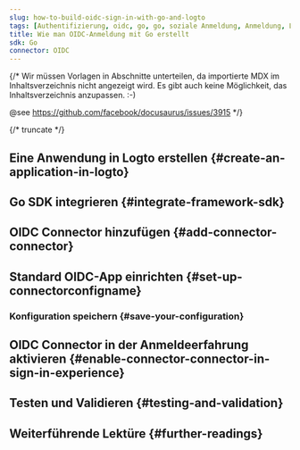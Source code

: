 ```yaml
---
slug: how-to-build-oidc-sign-in-with-go-and-logto
tags: [Authentifizierung, oidc, go, go, soziale Anmeldung, Anmeldung, Login]
title: Wie man OIDC-Anmeldung mit Go erstellt
sdk: Go
connector: OIDC
---
```


{/*
  Wir müssen Vorlagen in Abschnitte unterteilen, da importierte MDX im Inhaltsverzeichnis nicht angezeigt wird.
  Es gibt auch keine Möglichkeit, das Inhaltsverzeichnis anzupassen. :-)

  @see https://github.com/facebook/docusaurus/issues/3915
*/}




{/* truncate */}

<Intro connector={connector} sdk="Go" link="https://go.dev" />

## Eine Anwendung in Logto erstellen \{#create-an-application-in-logto}

<CreateApplication type="Traditionelle Webanwendung" framework="Go" />

## Go SDK integrieren \{#integrate-framework-sdk}

<IntegrateSdk />

## OIDC Connector hinzufügen \{#add-connector-connector}

<AddSocialConnector connector={connector} framework="Go" />

## Standard OIDC-App einrichten \{#set-up-connectorconfigname}

<ConnectorGuide />

### Konfiguration speichern \{#save-your-configuration}

<SaveYourConfiguration connector={connector} />

## OIDC Connector in der Anmeldeerfahrung aktivieren \{#enable-connector-connector-in-sign-in-experience}

<EnableSocialConnector connector={connector} />

## Testen und Validieren \{#testing-and-validation}

<TestingAndValidation connector={connector} sdk="Go" />

## Weiterführende Lektüre \{#further-readings}

<FurtherReadings />